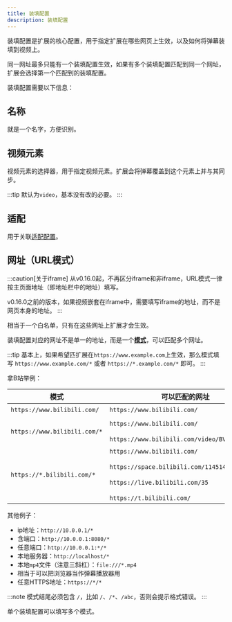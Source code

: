 ```yaml
---
title: 装填配置
description: 装填配置
---
```


装填配置是扩展的核心配置，用于指定扩展在哪些网页上生效，以及如何将弹幕装填到视频上。

同一网址最多只能有一个装填配置生效，如果有多个装填配置匹配到同一个网址，扩展会选择第一个匹配到的装填配置。

装填配置需要以下信息：

## 名称

就是一个名字，方便识别。

## 视频元素

视频元素的选择器，用于指定视频元素。扩展会将弹幕覆盖到这个元素上并与其同步。

:::tip
默认为`video`，基本没有改的必要。
:::

## 适配

用于关联[适配配置](/docs/integration-policy)。

## 网址（URL模式）

:::caution[关于iframe]
从v0.16.0起，不再区分iframe和非iframe，URL模式一律按主页面地址（即地址栏中的地址）填写。

v0.16.0之前的版本，如果视频嵌套在iframe中，需要填写iframe的地址，而不是网页本身的地址。
:::

相当于一个白名单，只有在这些网址上扩展才会生效。

装填配置对应的网址不是单一的地址，而是一个[**模式**](https://developer.mozilla.org/en-US/docs/Mozilla/Add-ons/WebExtensions/Match_patterns)，可以匹配多个网址。

:::tip
基本上，如果希望匹扩展在`https://www.example.com`上生效，那么模式填写 `https://www.example.com/*` 或者 `https://*.example.com/*` 即可。
:::

拿B站举例：

| 模式                           | 可以匹配的网址                                                                                                                                                | 说明                                   |
|------------------------------|--------------------------------------------------------------------------------------------------------------------------------------------------------|--------------------------------------|
| `https://www.bilibili.com/`  | `https://www.bilibili.com/`                                                                                                                            | 仅匹配B站首页                              |
| `https://www.bilibili.com/*` | `https://www.bilibili.com/` <br></br> `https://www.bilibili.com/video/BV1FrCqYXEas`                                                                    | 匹配所有`https://www.bilibili.com/`开头的网址 |
| `https://*.bilibili.com/*`   | `https://www.bilibili.com/` <br></br> `https://space.bilibili.com/114514` <br></br> `https://live.bilibili.com/35` <br></br> `https://t.bilibili.com/` | 匹配所有B站子域名，包括动态、空间、直播等                |

其他例子：
- ip地址：`http://10.0.0.1/*`
- 含端口：`http://10.0.0.1:8080/*`
- 任意端口：`http://10.0.0.1:*/*`
- 本地服务器：`http://localhost/*`
- 本地`mp4`文件（注意三斜杠）：`file:///*.mp4`
- 相当于可以把浏览器当作弹幕播放器用
- 任意HTTPS地址：`https://*/*`

:::note
模式结尾必须包含 `/`，比如 `/`、`/*`、`/abc`，否则会提示格式错误。
:::

单个装填配置可以填写多个模式。